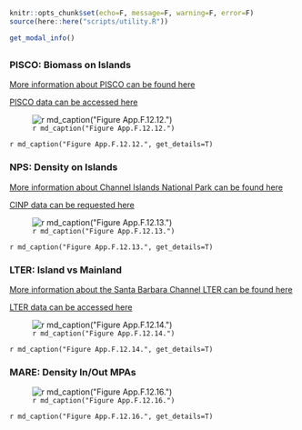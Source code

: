 ```r
knitr::opts_chunk$set(echo=F, message=F, warning=F, error=F)
source(here::here("scripts/utility.R"))
```

```r
get_modal_info()
```

## {.tabset}

### PISCO: Biomass on Islands 
[More information about PISCO can be found here](https://sanctuarysimon.org/dbtools/project-database/index.php?ID=100465)

[PISCO data can be accessed here](http://www.piscoweb.org/access-data)

![`r md_caption("Figure App.F.12.12.")`](../img/cinms_cr/App.F.12.12.sheephead_PISCO.jpg)

`r md_caption("Figure App.F.12.12.", get_details=T)`

### NPS: Density on Islands
[More information about Channel Islands National Park can be found here](https://sanctuarysimon.org/dbtools/project-database/index.php?ID=100505)

[CINP data can be requested here](https://www.nps.gov/chis/index.htm)

![`r md_caption("Figure App.F.12.13.")`](../img/cinms_cr/App.F.12.13.Semicossyphus_pulcher_CINP.jpg)

`r md_caption("Figure App.F.12.13.", get_details=T)`

### LTER: Island vs Mainland
[More information about the Santa Barbara Channel LTER can be found here](https://sanctuarysimon.org/dbtools/project-database/index.php?ID=100467)

[LTER data can be accessed here](https://sbclter.msi.ucsb.edu/data/catalog/)

![`r md_caption("Figure App.F.12.14.")`](../img/cinms_cr/App.F.12.14.Sheephead_LTER.jpg)

`r md_caption("Figure App.F.12.14.", get_details=T)`


### MARE: Density In/Out MPAs

![`r md_caption("Figure App.F.12.16.")`](../img/cinms_cr/App.F.12.16.sheephead_MARE.jpg)

`r md_caption("Figure App.F.12.16.", get_details=T)`


 